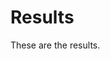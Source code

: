 # Results {#results}

These are the results.

<!-- If we don't want Conclusion to have a chapter number next to it, we can add the `{-}` attribute. -->

<!-- **More info** -->

<!-- And here's some other random info: the first paragraph after a chapter title or section head _shouldn't be_ indented, because indents are to tell the reader that you're starting a new paragraph. Since that's obvious after a chapter or section title, proper typesetting doesn't add an indent there. -->

